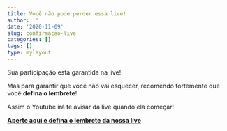 ```yaml
---
title: Você não pode perder essa live!
author: ''
date: '2020-11-09'
slug: confirmacao-live
categories: []
tags: []
type: mylayout
---
```


Sua participação está garantida na live!

Mas para garantir que você não vai esquecer, recomendo fortemente que você **defina o lembrete**!

Assim o Youtube irá te avisar da live quando ela começar!

[**Aperte aqui e defina o lembrete da nossa live**](https://www.youtube.com/channel/UCC3Vw7R-fKS-uYXYRhJ983A/live)